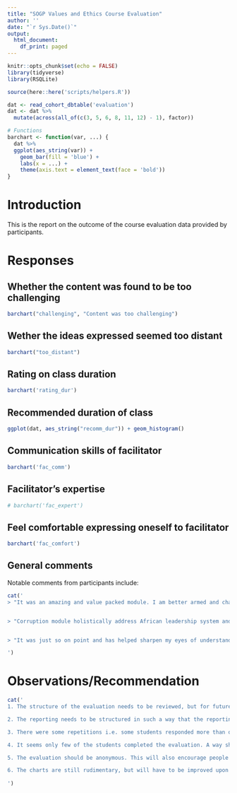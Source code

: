 ```yaml
---
title: "SOGP Values and Ethics Course Evaluation"
author: ''
date: "`r Sys.Date()`"
output:
  html_document:
    df_print: paged
---
```


```r
knitr::opts_chunk$set(echo = FALSE)
library(tidyverse)
library(RSQLite)

source(here::here('scripts/helpers.R'))

dat <- read_cohort_dbtable('evaluation')
dat <- dat %>% 
  mutate(across(all_of(c(3, 5, 6, 8, 11, 12) - 1), factor))

# Functions
barchart <- function(var, ...) {
  dat %>% 
  ggplot(aes_string(var)) + 
    geom_bar(fill = 'blue') +
    labs(x = ...) +
    theme(axis.text = element_text(face = 'bold'))
}
```


# Introduction
This is the report on the outcome of the course evaluation data provided by participants.

# Responses
## Whether the content was found to be too challenging
```r
barchart("challenging", "Content was too challenging")
```

## Wether the ideas expressed seemed too distant
```r
barchart("too_distant")
```

## Rating on class duration
```r
barchart('rating_dur')
```

## Recommended duration of class
```r
ggplot(dat, aes_string("recomm_dur")) + geom_histogram()
```

## Communication skills of facilitator
```r
barchart('fac_comm')
```

## Facilitator's expertise
```r
# barchart('fac_expert')
```

## Feel comfortable expressing oneself to facilitator
```r
barchart('fac_comfort')
```

## General comments
Notable comments from participants include:

```r
cat('
> "It was an amazing and value packed module. I am better armed and charged to intentionally start from my immediate sphere of influence, collaborate, organise and pressure the systems for transparency and accountability"


> "Corruption module holistically address African leadership system and reasons for the under development" 


> "It was just so on point and has helped sharpen my eyes of understanding on the essential role civil participation play in ensuring sustainable development. We have to demand transparency at ensure our leaders are accountable at every sphere of governance. It starts with me! " 

')
```



# Observations/Recommendation

```r
cat('
1. The structure of the evaluation needs to be reviewed, but for future courses, since this one has already gone quite far. Many of the questions asked cannot be usefully analysed as they are presently.

2. The reporting needs to be structured in such a way that the reporting can be in a module by module basis.

3. There were some repetitions i.e. some students responded more than once for the same module.

4. It seems only few of the students completed the evaluation. A way should be devised to ensure close to 100% response rate. In this light, the evaluation data should equally be accompanied by attendance.

5. The evaluation should be anonymous. This will also encourage people to complete it. This change should be made to the form **now**.

6. The charts are still rudimentary, but will have to be improved upon over time, due to time constraints.
    
')
```

